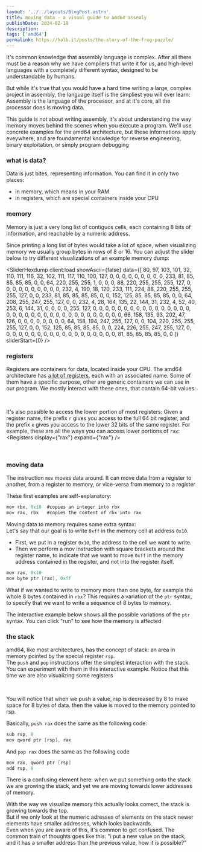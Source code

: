 ```yaml
---
layout: '../../layouts/BlogPost.astro'
title: moving data - a visual guide to amd64 assemly
publishDate: 2024-02-18
description: 
tags: ['amd64']
permalink: https://halb.it/posts/the-story-of-the-frog-puzzle/
---
```


It's common knowledge that assembly language is complex.
After all there must be a reason why
we have compilers that write it for us, and high-level languages with a completely 
different syntax, designed to be understandable by humans.

But while it's true that you would have a hard time writing a large, complex project
in assembly, the language itself is the simpliest you will ever learn:
Assembly is the language of the processor, and at it's core, all the processor does is moving data.

This guide is not about writing assembly, it's about understanding the way memory moves
behind the scenes when you execute a program. We'll use concrete examples for the
amd64 architecture, but these informations apply eveywhere, and are foundamental knowledge 
for reverse engineering, binary exploitation, or simply program debugging

### what is data?

Data is just bites, representing information. You can find it in only two places:
- in memory, which means in your RAM
- in registers, which are special containers inside your CPU

### memory

Memory is just a very long list of
contiguos cells, each containing 8 bits of information, and reachable by a numeric address.

Since printing a long list of bytes would take a lot of space,
when visualizing memory we usually group bytes in rows of 8 or 16.
You can adjust the slider below to try different visualizations of an example memory dump:

<SliderHexdump
  client:load 
  showAscii={false}
  data={[
  80, 97, 103, 101, 32, 110, 111, 116, 32, 102, 111, 117, 110, 100, 127, 0, 0, 0, 0, 0, 0, 0, 0, 0, 233, 81, 85, 85, 85, 85, 0, 0, 64, 220, 255, 255, 1, 0, 0, 0, 88, 220, 255, 255, 255, 127, 0, 0, 0, 0, 0, 0, 0, 0, 0, 0, 232, 4, 190, 18, 120, 233, 111, 224, 88, 220, 255, 255, 255, 127, 0, 0, 233, 81, 85, 85, 85, 85, 0, 0, 152, 125, 85, 85, 85, 85, 0, 0, 64, 208, 255, 247, 255, 127, 0, 0, 232, 4, 28, 164, 135, 22, 144, 31,
  232, 4, 52, 40, 253, 6, 144, 31, 0, 0, 0, 0, 255, 127, 0, 0, 0, 0, 0, 0, 0, 0, 0, 0, 0, 0, 0, 0, 0, 0, 0, 0, 0, 0, 0, 0, 0, 0, 0, 0, 0, 0, 0, 0, 0, 0, 0, 0, 0, 66, 158, 135, 93, 202, 47, 126, 0, 0, 0, 0, 0, 0, 0, 0, 64, 158, 194, 247, 255, 127, 0, 0, 104, 220, 255, 255, 255, 127, 0, 0, 152, 125, 85, 85, 85, 85, 0, 0, 224, 226, 255, 247, 255, 127, 0, 0, 0, 0, 0, 0,
  0, 0, 0, 0, 0, 0, 0, 0, 0, 0, 0, 0, 0, 81, 85, 85, 85, 85, 0, 0 
  ]}
  sliderStart={0} />

### registers

Registers are containers for data, located inside your CPU.
The amd64 architecture has
[a lot of registers](https://en.wikipedia.org/wiki/X86#/media/File:Table_of_x86_Registers_svg.svg),
each with an associated name.
Some of them have a specific purpose, other are generic containers we can use in our program.
We mostly interact with these ones, that contain 64-bit values:
<Registers />

<br/>

It's also possible to access the lower portion of most registers:
Given a register name, the prefix `r` gives you access to the full 64 bit register, and the prefix `e`
 gives you access to the lower 32 bits of the same register. For example, these are all the ways you can
  access lower portions of `rax`:
<Registers display={"rax"} expand={"rax"} />

<br/>

### moving data

The instruction `mov` moves data around. It can move data from a register to another,
from a register to memory, or vice-versa from memory to a register

 These first examples are self-explanatory:

```c
mov rbx, 0x10  #copies an integer into rbx
mov rax, rbx   #copies the content of rbx into rax
```

Moving data to memory requires some extra syntax:<br/>
Let's say that our goal is to write `0xff` in the memory cell at address `0x10`.
- First, we put in a register `0x10`, the address to the cell we want to write.
- Then we perform a mov instruction with square brackets around the register name, to indicate that we want to move `0xff` in
the memory address contained in the register, and not into the register itself.

```c
mov rax, 0x10
mov byte ptr [rax], 0xff
```

What if we wanted to write to memory more than one byte, for example the whole 8 bytes contained in `rbx`?
This requires a variation of the `ptr` syntax, to specify that we want to write a sequence of 8 bytes to memory.

The interactive example below shows all the possible variations of the `ptr` syntax.
You can click "run" to see how the memory is affected

<PtrHexdump
  client:load 
  showAscii={false}
  sliderStart={0} />

### the stack

amd64, like most architectures, has the concept of stack: an area in memory pointed
by the special register `rsp`.<br/>
The `push` and `pop` instructions offer the simplest interaction with the stack.
You can experiment with them in this interactive example.
Notice that this time we are also visualizing some registers

<PushHexdump 
  client:load
  centered={false}
  showAscii={true} />
<br/>

You will notice that when we push a value, 
rsp is decreased by 8 to make space for 8 bytes of data.
then the value is moved to the memory pointed to rsp.

Basically, `push rax` does the same as the following code:
```c
sub rsp, 8
mov qword ptr [rsp], rax
```

And `pop rax` does the same as the following code
```c
mov rax, qword ptr [rsp]
add rsp, 8
```

There is a confusing element here: when we put something onto the stack we are
growing the stack, and yet we are moving towards lower addresses of memory.

With the way we visualize memory this actually looks correct, the stack is growing 
towards the top.<br/>
But if we only look at the numeric adresses of elements on the stack newer elements have smaller addresses,
which looks backwards.<br/>
Even when you are aware of this, it's common to get confused. The common train of thoughts goes like this:
"i put a new value on the stack, and it has a smaller address than the previous value, how it is possible?"



